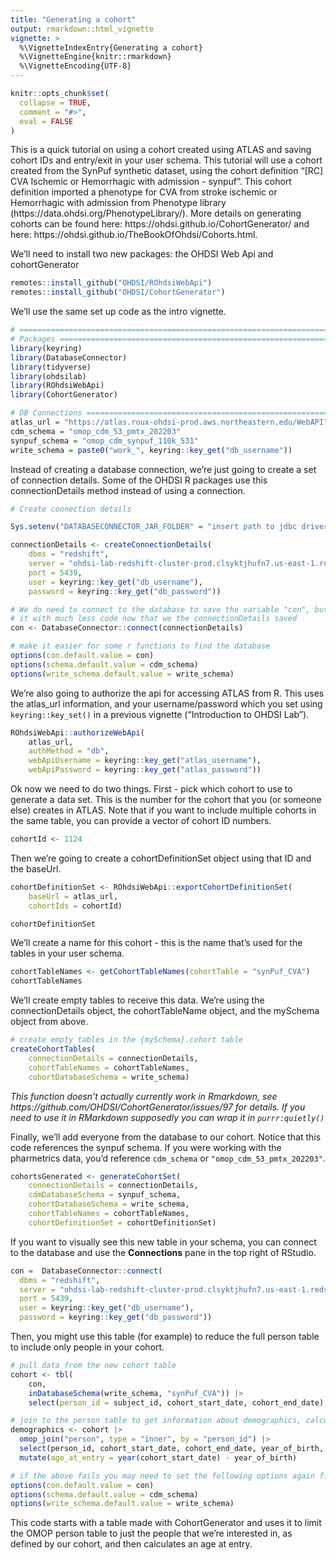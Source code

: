 ```yaml
---
title: "Generating a cohort"
output: rmarkdown::html_vignette
vignette: >
  %\VignetteIndexEntry{Generating a cohort}
  %\VignetteEngine{knitr::rmarkdown}
  %\VignetteEncoding{UTF-8}
---
```


```r
knitr::opts_chunk$set(
  collapse = TRUE,
  comment = "#>",
  eval = FALSE
)
```

This is a quick tutorial on using a cohort created using ATLAS and saving
cohort IDs and entry/exit in your user schema. This tutorial will use a cohort
created from the SynPuf synthetic dataset, using the cohort definition
"[RC] CVA Ischemic or Hemorrhagic with admission - synpuf". This cohort 
definition imported a phenotype for CVA from stroke ischemic or Hemorrhagic with 
admission from Phenotype library (https://data.ohdsi.org/PhenotypeLibrary/).
More details on generating cohorts can be found here: 
https://ohdsi.github.io/CohortGenerator/ and here: 
https://ohdsi.github.io/TheBookOfOhdsi/Cohorts.html. 

We'll need to install two new packages: the OHDSI Web Api and cohortGenerator

```r
remotes::install_github("OHDSI/ROhdsiWebApi")
remotes::install_github("OHDSI/CohortGenerator")
```

We'll use the same set up code as the intro vignette. 

```r
# ==============================================================================
# Packages =====================================================================
library(keyring)
library(DatabaseConnector)
library(tidyverse)
library(ohdsilab)
library(ROhdsiWebApi)
library(CohortGenerator)

# DB Connections ===============================================================
atlas_url = "https://atlas.roux-ohdsi-prod.aws.northeastern.edu/WebAPI"
cdm_schema = "omop_cdm_53_pmtx_202203"
synpuf_schema = "omop_cdm_synpuf_110k_531"
write_schema = paste0("work_", keyring::key_get("db_username"))
```

Instead of creating a database connection, we're just going to create a set of 
connection details. Some of the OHDSI R packages use this connectionDetails 
method instead of using a connection. 

```r
# Create connection details

Sys.setenv("DATABASECONNECTOR_JAR_FOLDER" = "insert path to jdbc driver here")

connectionDetails <- createConnectionDetails(
	dbms = "redshift",
	server = "ohdsi-lab-redshift-cluster-prod.clsyktjhufn7.us-east-1.redshift.amazonaws.com/ohdsi_lab",
	port = 5439,
	user = keyring::key_get("db_username"),
	password = keyring::key_get("db_password"))

# We do need to connect to the database to save the variable "con", but we can 
# it with much less code now that we the connectionDetails saved
con <- DatabaseConnector::connect(connectionDetails)

# make it easier for some r functions to find the database
options(con.default.value = con)
options(schema.default.value = cdm_schema)
options(write_schema.default.value = write_schema)
```

We're also going to authorize the api for accessing ATLAS from R. This uses the
atlas_url information, and your username/password which you set using 
`keyring::key_set()` in a previous vignette ("Introduction to OHDSI Lab"). 

```r
ROhdsiWebApi::authorizeWebApi(
	atlas_url,
	authMethod = "db",
	webApiUsername = keyring::key_get("atlas_username"),
	webApiPassword = keyring::key_get("atlas_password"))
```


Ok now we need to do two things. First - pick which cohort to use to generate 
a data set. This is the number for the cohort that you (or someone else) creates
in ATLAS. Note that if you want to include multiple cohorts in the same table, 
you can provide a vector of cohort ID numbers.

```r
cohortId <- 1124
```

Then we're going to create a cohortDefinitionSet object using that ID and the 
baseUrl.

```r
cohortDefinitionSet <- ROhdsiWebApi::exportCohortDefinitionSet(
	baseUrl = atlas_url,
	cohortIds = cohortId)

cohortDefinitionSet
```

We'll create a name for this cohort - this is the name that's used for the 
tables in your user schema.

```r
cohortTableNames <- getCohortTableNames(cohortTable = "synPuf_CVA")
cohortTableNames
```

We'll create empty tables to receive this data. We're using the 
connectionDetails object, the cohortTableName object, and the mySchema object 
from above. 

```r
# create empty tables in the {mySchema}.cohort table
createCohortTables(
	connectionDetails = connectionDetails,
	cohortTableNames = cohortTableNames,
	cohortDatabaseSchema = write_schema)
```

*This function doesn't actually currently work in Rmarkdown, see https://github.com/OHDSI/CohortGenerator/issues/97 for details. If you need to 
use it in RMarkdown supposedly you can wrap it in `purrr:quietly()`*

Finally, we'll add everyone from the database to our cohort. Notice that this 
code references the synpuf schema. If you were working with the pharmetrics 
data, you'd reference `cdm_schema` or `"omop_cdm_53_pmtx_202203"`.

```r
cohortsGenerated <- generateCohortSet(
	connectionDetails = connectionDetails,
	cdmDatabaseSchema = synpuf_schema,
	cohortDatabaseSchema = write_schema,
	cohortTableNames = cohortTableNames,
	cohortDefinitionSet = cohortDefinitionSet)
```

If you want to visually see this new table in your schema, you can connect to 
the database and use the **Connections** pane in the top right of RStudio. 

```r
con =  DatabaseConnector::connect(
  dbms = "redshift",
  server = "ohdsi-lab-redshift-cluster-prod.clsyktjhufn7.us-east-1.redshift.amazonaws.com/ohdsi_lab",
  port = 5439,
  user = keyring::key_get("db_username"),
  password = keyring::key_get("db_password"))
```

Then, you might use this table (for example) to reduce the full person table to 
include only people in your cohort.

```r
# pull data from the new cohort table
cohort <- tbl(
	con,
	inDatabaseSchema(write_schema, "synPuf_CVA")) |>
	select(person_id = subject_id, cohort_start_date, cohort_end_date)

# join to the person table to get information about demographics, calculate age at cohort entry
demographics <- cohort |> 
  omop_join("person", type = "inner", by = "person_id") |> 
  select(person_id, cohort_start_date, cohort_end_date, year_of_birth, gender = gender_source_value) |> 
  mutate(age_at_entry = year(cohort_start_date) - year_of_birth)

# if the above fails you may need to set the following options again first
options(con.default.value = con)
options(schema.default.value = cdm_schema)
options(write_schema.default.value = write_schema)

```

This code starts with a table made with CohortGenerator and uses it to limit the 
OMOP person table to just the people that we're interested in, as defined by our 
cohort, and then calculates an age at entry. 
